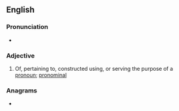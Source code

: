 ==English==

===Pronunciation===
{{rfp|en}}
*{{audio|en|LL-Q1860 (eng)-Vealhurl-pronomial.wav|Audio (UK)}}

===Adjective===
{{en-adj|-}}

# Of, pertaining to, constructed using, or serving the purpose of a [[pronoun]]; [[pronominal]]

===Anagrams===
* {{anagrams|en|a=ailmnoopr|omnipolar}}